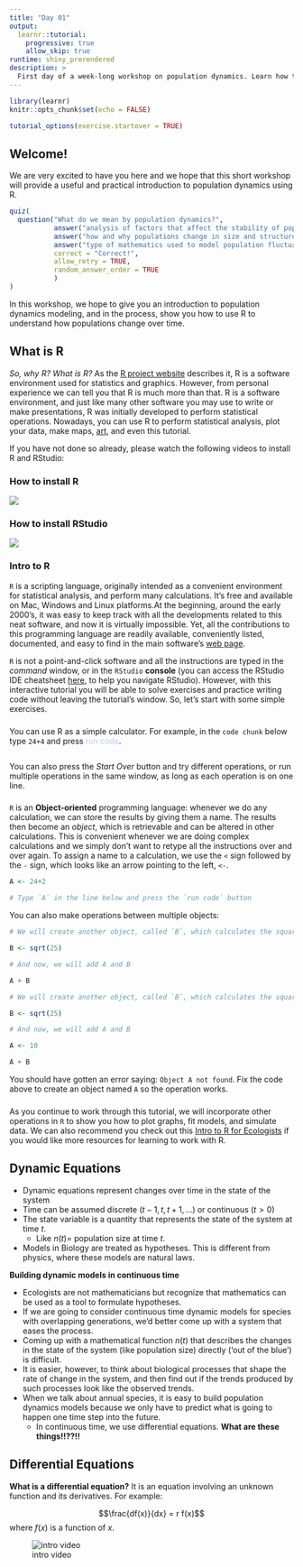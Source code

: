 ```yaml
---
title: "Day 01"
output:
  learnr::tutorial:
    progressive: true
    allow_skip: true
runtime: shiny_prerendered
description: >
  First day of a week-long workshop on population dynamics. Learn how to set up R and RStudio on your machine, and a gentle introduction to differential equations, exponential growth, and the logistic equation.
---
```


```r
library(learnr)
knitr::opts_chunk$set(echo = FALSE)

tutorial_options(exercise.startover = TRUE)
```


## Welcome!

We are very excited to have you here and we hope that this short workshop will provide a useful and practical introduction to population dynamics using R.


```r
quiz(
  question("What do we mean by population dynamics?",
           answer("analysis of factors that affect the stability of populations over time", correct = TRUE),
           answer("how and why populations change in size and structure over time", correct = TRUE),
           answer("type of mathematics used to model population fluctuations", correct = TRUE),
           correct = "Correct!",
           allow_retry = TRUE,
           random_answer_order = TRUE
           )
)

```



In this workshop, we hope to give you an introduction to population dynamics modeling, and in the process, show you how to use R to understand how populations change over time.

## What is R

*So, why R? What is R?* As the [R project website](https://www.r-project.org/) describes it, R is a software environment used for statistics and graphics. However, from personal experience we can tell you that R is much more than that. R is a software environment, and just like many other software you may use to write or make presentations, R was initially developed to perform statistical operations. Nowadays, you can use R to perform statistical analysis, plot your data, make maps, [art](https://twitter.com/accidental__art?lang=en), and even this tutorial.  

If you have not done so already, please watch the following videos to install R and RStudio:  

### How to install R

![](https://vimeo.com/203516510)

### How to install RStudio

![](https://vimeo.com/203516968)

### Intro to R

`R` is a scripting language, originally intended as a convenient environment for statistical analysis, and perform many calculations.  It's free and available on Mac, Windows and Linux platforms.At the beginning, around the early 2000's, it was easy to keep track with all the developments related to  this neat software, and now it is virtually impossible.  Yet, all the contributions to this programming language are readily available, conveniently listed, documented, and easy to find in the main software's [web page](http://www.r-project.org). 

`R` is not a point-and-click software and all the instructions are typed in the *command* window, or in the `RStudio` **console** (you can access the RStudio IDE cheatsheet [here](https://github.com/rstudio/cheatsheets/blob/main/rstudio-ide.pdf), to help you navigate RStudio). However, with this interactive tutorial you will be able to solve exercises and practice writing code without leaving the tutorial's window. So, let's start with some simple exercises. 

### 

You can use R as a simple calculator. For example, in the `code chunk` below type `24+4` and press <span style="color: #b0d0f7;">run code</span>. 

```r

```


You can also press the *Start Over* button and try different operations, or run multiple operations in the same window, as long as each operation is on one line.  

### 

`R` is an **Object-oriented** programming language: whenever we do any calculation, we can store the results by giving them a name.  The results then become an *object*, which is retrievable and can be altered in other calculations.  This is convenient whenever we are doing complex calculations and we simply don't want to retype all the instructions over and over again.  To assign a name to a calculation, we use the `<` sign followed by the `-` sign, which looks like an arrow pointing to the left, `<-`.  

```r

A <- 24+2

# Type `A` in the line below and press the `run code` button

``` 

You can also make operations between multiple objects: 

```r

# We will create another object, called `B`, which calculates the square root of 25 

B <- sqrt(25)

# And now, we will add A and B

A + B

```  

```r

# We will create another object, called `B`, which calculates the square root of 25 

B <- sqrt(25)

# And now, we will add A and B

A <- 10

A + B

```

You should have gotten an error saying: `Object A not found`. Fix the code above to create an object named `A` so the operation works. 

### 

As you continue to work through this tutorial, we will incorporate other operations in `R` to show you how to plot graphs, fit models, and simulate data. We can also recommend you check out this [Intro to R for Ecologists](https://datacarpentry.org/R-ecology-lesson/01-intro-to-r.html) if you would like more resources for learning to work with R.



## Dynamic Equations

  * Dynamic equations represent changes over time in the state of the system
  * Time can be assumed discrete ($t-1, t, t+1, ...$) or continuous ($t>0$)
  * The state variable is a quantity that represents the state of the system at time $t$.  
      * Like $n(t) =$ population size at time $t$.
  *  Models in Biology are treated as hypotheses. This is different from physics, where these models are natural laws.

**Building dynamic models in continuous time**  

  * Ecologists are not mathematicians but recognize that mathematics can be used as a tool to formulate hypotheses.
  * If we are going to consider continuous time dynamic models for species with overlapping generations, we’d better come up with a system that eases the process.
  * Coming up with a mathematical function $n(t)$ that describes the changes in the state of the system (like population size) directly (‘out of the blue’) is difficult.
  * It is easier, however, to think about biological processes that shape the rate of change in the system, and then find out if the trends produced by such processes look like the observed trends.
  * When we talk about annual species, it is easy to build population dynamics models because we only have to predict what is going to happen one time step into the future. 
      * In continuous time, we use differential equations. **What are these things!!??!!** 


## Differential Equations  

**What is a differential equation?** It is an equation involving an unknown function and its derivatives. For example:

$$\frac{df(x)}{dx} = r f(x)$$
where $f(x)$ is a function of $x$. 



![intro video](https://www.youtube.com/watch?v=HKvP2ESjJbA)






























